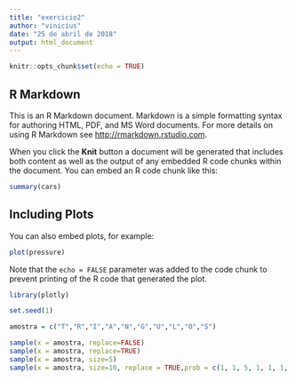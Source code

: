 ```yaml
---
title: "exercicio2"
author: "vinicius"
date: "25 de abril de 2018"
output: html_document
---
```


```r
knitr::opts_chunk$set(echo = TRUE)
```

## R Markdown

This is an R Markdown document. Markdown is a simple formatting syntax for authoring HTML, PDF, and MS Word documents. For more details on using R Markdown see <http://rmarkdown.rstudio.com>.

When you click the **Knit** button a document will be generated that includes both content as well as the output of any embedded R code chunks within the document. You can embed an R code chunk like this:

```r
summary(cars)
```

## Including Plots

You can also embed plots, for example:

```r
plot(pressure)
```

Note that the `echo = FALSE` parameter was added to the code chunk to prevent printing of the R code that generated the plot.


```` r
library(plotly)

set.seed(1)

amostra = c("T","R","I","A","N","G","U","L","O","S")

sample(x = amostra, replace=FALSE)
sample(x = amostra, replace=TRUE)
sample(x = amostra, size=5)
sample(x = amostra, size=10, replace = TRUE,prob = c(1, 1, 5, 1, 1, 1, 1, 1, 1, 5))


```` 